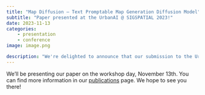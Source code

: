 ```yaml
---
title: "Map Diffusion – Text Promptable Map Generation Diffusion Model"
subtitle: "Paper presented at the UrbanAI @ SIGSPATIAL 2023!"
date: 2023-11-13
categories:
    - presentation
    - conference
image: image.png

description: "We're delighted to announce that our submission to the UrbanAI workshop at SIGSPATIAL 2023 has been accepted! We'll be presenting a paper describing our open-source library for geospatial data processing and represenation learning."
---
```



We'll be presenting our paper on the workshop day, November 13th. You can find more information in our [publications](../../publications/map-diffusion/) page. We hope to see you there!


